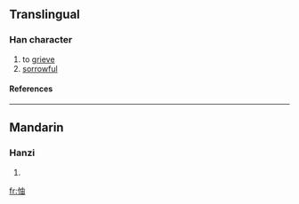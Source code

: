 ==Translingual==
===Han character===
{{Han char|rn=61|rad=心|as=05|sn=8|four=9506<sub>0</sub>|canj=心中田 (PLW)}}
# to [[grieve]]
# [[sorrowful]]
====References====
{{Han ref|kx=0381.090|dkj=10463|dj=0709.080|hdz=42285.040|uh=601E|ud=24606|bh=CCA6|bd=52390}}
----
==Mandarin==
===Hanzi===
{{cmn-hanzi|pin=[[chōu]] (chou1), [[yóu]] (you2)|wg=ch'ou<sup>1</sup>, yu<sup>2</sup>}}
# {{defn|Mandarin}}

[[fr:怞]]